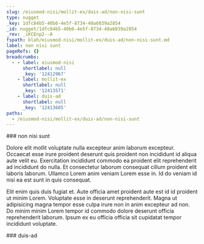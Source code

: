 ```yaml
---
slug: /eiusmod-nisi/mollit-ex/duis-ad/non-nisi-sunt
type: nugget
_key: 1dfc84b5-40b6-4e5f-8734-40a6039a2854
_id: nugget/1dfc84b5-40b6-4e5f-8734-40a6039a2854
_rev: _iKCEnp2--A
fspath: blah/eiusmod-nisi/mollit-ex/duis-ad/non-nisi-sunt.md
label: non nisi sunt
pageRefs: {}
breadcrumbs:
  - - label: eiusmod-nisi
      shortlabel: null
      _key: '12412967'
    - label: mollit-ex
      shortlabel: null
      _key: '12413571'
    - label: duis-ad
      shortlabel: null
      _key: '12413605'
paths:
  - /eiusmod-nisi/mollit-ex/duis-ad/non-nisi-sunt
---
```


<NuggetArea>
<Nugget slug="/eiusmod-nisi/mollit-ex/duis-ad/non-nisi-sunt" type="nugget" _key="1dfc84b5-40b6-4e5f-8734-40a6039a2854" _id="nugget/1dfc84b5-40b6-4e5f-8734-40a6039a2854" _rev="_iKCEnp2--A" fspath="blah/eiusmod-nisi/mollit-ex/duis-ad/non-nisi-sunt.md" label="non nisi sunt" paths="/eiusmod-nisi/mollit-ex/duis-ad/non-nisi-sunt">
<NuggetBody>
### non nisi sunt

Dolore elit mollit voluptate nulla excepteur anim laborum excepteur. Occaecat esse irure proident deserunt quis proident non incididunt id aliqua aute velit eu. Exercitation incididunt commodo ea proident elit reprehenderit ad incididunt do nulla. Et consectetur laborum consequat cillum proident elit laboris laborum. Ullamco Lorem anim veniam Lorem esse in. Id do veniam id nisi ea est sunt in quis consequat.

Elit enim quis duis fugiat et. Aute officia amet proident aute est id id proident ut minim Lorem. Voluptate esse in deserunt reprehenderit. Magna ut adipisicing magna tempor esse culpa irure non in anim excepteur ad non. Do minim minim Lorem tempor id commodo dolore deserunt officia reprehenderit laborum. Ipsum ex eu officia officia sit cupidatat tempor incididunt voluptate.

</NuggetBody>
<Breadcrumbs>
<Crumbs>
<Crumb _key="12412967" label="eiusmod-nisi" /><Crumb _key="12413571" label="mollit-ex" /><Crumb _key="12413605" label="duis-ad" />
</Crumbs>
</Breadcrumbs>
</Nugget>

<NuggetsInbound>
</NuggetsInbound>
<NuggetsOutbound>
</NuggetsOutbound>
</NuggetArea>
<PassagesInbound>
<Passage direction="inbound" type="passage" _key="12413605" _id="passage/12413605" _rev="_iKCEnp2---" label="duis-ad" passage="duis-ad" fspath="blah/eiusmod-nisi/mollit-ex/duis-ad" paths="/eiusmod-nisi/mollit-ex/duis-ad" slug="/eiusmod-nisi/mollit-ex/duis-ad">
<NuggetBody>
### duis-ad

</NuggetBody>
<Breadcrumbs>
<Crumbs>
<Crumb _key="12412967" label="eiusmod-nisi" /><Crumb _key="12413571" label="mollit-ex" />
</Crumbs>
</Breadcrumbs>
</Passage>

</PassagesInbound>
<PassagesOutbound>
</PassagesOutbound>